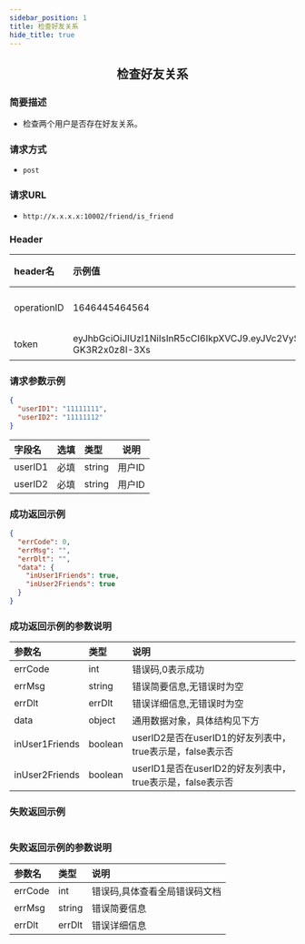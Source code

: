 ```yaml
---
sidebar_position: 1
title: 检查好友关系
hide_title: true
---
```


<center>

## 检查好友关系

</center>

### 简要描述
- 检查两个用户是否存在好友关系。
### 请求方式
- `post` 
### 请求URL
- `http://x.x.x.x:10002/friend/is_friend` 


### Header
|header名|示例值|选填|类型|说明|
|:----    |:-------    |:--- |---|------      |
|operationID|1646445464564|必填|string|operationID用于全局链路追踪|
|token|eyJhbGciOiJIUzI1NiIsInR5cCI6IkpXVCJ9.eyJVc2VySUQiOiJvcGVuSU02NTQzMjEiLCJQbGF0Zm9ybUlEIjowLCJleHAiOjE2OTY0OTE4NTAsIm5iZiI6MTY4ODcxNTU1MCwiaWF0IjoxNjg4NzE1ODUwfQ.Mfhg3OiRtJY48rZbKWecNeydnHWW-GK3R2x0z8I-3Xs|必填|string|管理员token|


### 请求参数示例


```json
{
  "userID1": "11111111",
  "userID2": "11111112"
}
```
|字段名|选填|类型|说明|
|:----    |:-------    |:--- |---|
|userID1|必填|string|用户ID|
|userID2|必填|string|用户ID|
### 成功返回示例


```json
{
  "errCode": 0,
  "errMsg": "",
  "errDlt": "",
  "data": {
    "inUser1Friends": true,
    "inUser2Friends": true
  }
}
```
### 成功返回示例的参数说明


|参数名|类型|说明|
|:----    |:-------    |:--- |
|errCode|int|错误码,0表示成功|
|errMsg|string|错误简要信息,无错误时为空|
|errDlt|errDlt|错误详细信息,无错误时为空|
|data|object|通用数据对象，具体结构见下方|
|inUser1Friends|boolean|userID2是否在userID1的好友列表中，true表示是，false表示否|
|inUser2Friends|boolean|userID1是否在userID2的好友列表中，true表示是，false表示否|
### 失败返回示例


```json

```
### 失败返回示例的参数说明


|参数名|类型|说明|
|:----    |:-------    |:--- |
|errCode|int|错误码,具体查看全局错误码文档|
|errMsg|string|错误简要信息|
|errDlt|errDlt|错误详细信息|

